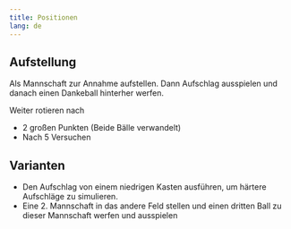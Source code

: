```yaml
---
title: Positionen
lang: de
---
```


## Aufstellung

Als Mannschaft zur Annahme aufstellen. Dann Aufschlag ausspielen und danach einen Dankeball hinterher werfen.

Weiter rotieren nach 

* 2 großen Punkten (Beide Bälle verwandelt)
* Nach 5 Versuchen

:::{.callout-tip}
## Varianten
* Den Aufschlag von einem niedrigen Kasten ausführen, um härtere  Aufschläge zu simulieren.
* Eine 2. Mannschaft in das andere Feld stellen und einen dritten Ball zu dieser Mannschaft werfen und ausspielen
:::

